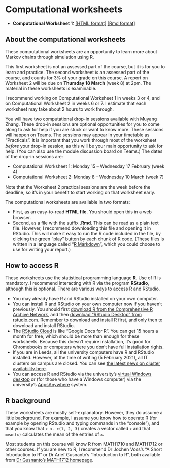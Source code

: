 # Computational worksheets  {.unnumbered #computing}




::: {.mysched}
* **Computational Worksheet 1:** [[HTML format]](computing/C1.html) [[Rmd format]](computing/C1.Rmd)
:::


## About the computational worksheets {.unnumbered #C-about}

These computational worksheets are an opportunity to learn more about Markov chains through simulation using R.

This first worksheet is not an assessed part of the course, but it is for you to learn and practice.  The second worksheet *is* an assessed part of the course, and counts for 3% of your grade on this course. A report on Worksheet 2 will be due on **Thursday 18 March** (week 8) at 2pm. The material in these worksheets is examinable.

I recommend working on Computational Worksheet 1 in weeks 3 or 4, and on Computational Worksheet 2 in weeks 6 or 7. I estimate that each worksheet may take about 2 hours to work through.

You will have two computational drop-in sessions available with Muyang Zhang. These drop-in sessions are optional opportunities for you to come along to ask for help if you are stuck or want to know more. These sessions will happen on Teams. The sessions may appear in your timetable as "Practicals". It is important that you work through most of the worksheet *before* your drop-in session, as this will be your main opportunity to ask for help. (You can also use the module discussion board on Teams.) The dates of the drop-in sessions are:

* Computational Worksheet 1: Monday 15 -- Wednesday 17 February (week 4)
* Computational Worksheet 2: Monday 8 -- Wednesday 10 March (week 7)

Note that the Worksheet 2 practical sessions are the week before the deadline, so it's in your benefit to start working on that worksheet early.

The computational worksheets are available in two formats:

* First, as an easy-to-read **HTML file**. You should open this in a web browser.
* Second, as a file with the suffix **.Rmd**. This can be read as a plain text file. However, I recommend downloading this file and opening it in RStudio. This will make it easy to run the R code included in the file, by clicking the green "play" button by each chunk of R code. (These files is written in a language called "[R Markdown](https://www.stat.cmu.edu/~cshalizi/rmarkdown/)", which you could choose to use for writing your report.)





## How to access R  {.unnumbered #R-access}

These worksheets use the statistical programming language **R**. Use of R is mandatory. I recommend interacting with R via the program **RStudio**, although this is optional. There are various ways to access R and RStudio.

* You may already have R and RStudio installed on your own computer.
* You can install R and RStudio on your own computer now if you haven't previously. You should first [download R from the Comprehensive R Archive Network](https://cran.rstudio.com/), and then [download "RStudio Desktop" from rstudio.com](https://rstudio.com/products/rstudio/download/#download). Remember to download and install R first, and only then to download and install RStudio.
* The [RStudio Cloud](https://rstudio.cloud/) is like "Google Docs for R". You can get 15 hours a month for free, which should be more than enough for these worksheets. Because this doesn't require installation, it's good for Chromebooks or computers where you don't have full installation rights.
* If you are in Leeds, all the university computers have R and RStudio installed. However, at the time of writing (5 February 2021), all IT clusters on campus are closed. You can see [the latest news on cluster availability here](https://leeds.service-now.com/it?id=clusters).
* You can access R and RStudio via the university's [virtual Windows desktop](https://it.leeds.ac.uk/it?id=kb_article&sysparm_article=KB0014548) or (for those who have a Windows computer) via the university's [AppsAnywhere](https://it.leeds.ac.uk/it?id=kb_article&sysparm_article=KB0014827) system.



## R background  {.unnumbered #R-background}

These worksheets are mostly self-explanatory. However, they do assume a little background. For example, I assume you know how to operate R (for example by opening RStudio and typing commands in the "console"), and that you know that `x <- c(1, 2, 3)` creates a vector called `x` and that `mean(x)` calculates the mean of the entries of `x`.

Most students on this course will know R from MATH1710 and MATH1712 or other courses. If you are new to R, I recommend Dr Jochen Voss's "A Short Introduction to R" or Dr Arief Gusnanto's "Introduction to R", both available from [Dr Gusnanto's MATH1712 homepage](http://www1.maths.leeds.ac.uk/~arief/MATH1712/index.html).




